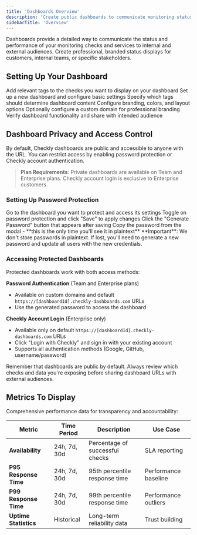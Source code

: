 ```yaml
---
title: 'Dashboards Overview'
description: 'Create public dashboards to communicate monitoring status and incidents to customers, teams, and stakeholders with customizable branding and real-time updates.'
sidebarTitle: 'Overview'
---
```


Dashboards provide a detailed way to communicate the status and performance of your monitoring checks and services to internal and external audiences. Create professional, branded status displays for customers, internal teams, or specific stakeholders.


## Setting Up Your Dashboard

<Steps>
<Step title="Configure Check Tags">
Add relevant tags to the checks you want to display on your dashboard
</Step>

<Step title="Create Dashboard">
Set up a new dashboard and configure basic settings
</Step>

<Step title="Apply Tag Filters">
Specify which tags should determine dashboard content
</Step>

<Step title="Customize Appearance">
Configure branding, colors, and layout options
</Step>

<Step title="Set Up Custom Domain">
Optionally configure a custom domain for professional branding
</Step>

<Step title="Test and Share">
Verify dashboard functionality and share with intended audience
</Step>
</Steps>


## Dashboard Privacy and Access Control

By default, Checkly dashboards are public and accessible to anyone with the URL. You can restrict access by enabling password protection or Checkly account authentication.

> **Plan Requirements**: Private dashboards are available on Team and Enterprise plans. Checkly account login is exclusive to Enterprise customers.

### Setting Up Password Protection

<Steps>
<Step title="Navigate to Dashboard Settings">
Go to the dashboard you want to protect and access its settings
</Step>

<Step title="Enable Password Protection">
Toggle on password protection and click "Save" to apply changes
</Step>

<Step title="Generate Password">
Click the "Generate Password" button that appears after saving
</Step>

<Step title="Secure Your Password">
Copy the password from the modal - **this is the only time you'll see it in plaintext**
</Step>
</Steps>

<Warning>
**Important**: We don't store passwords in plaintext. If lost, you'll need to generate a new password and update all users with the new credentials.
</Warning>

### Accessing Protected Dashboards

Protected dashboards work with both access methods:

**Password Authentication** (Team and Enterprise plans)
- Available on custom domains and default `https://[dashboardId].checkly-dashboards.com` URLs
- Use the generated password to access the dashboard

**Checkly Account Login** (Enterprise only)
- Available only on default `https://[dashboardId].checkly-dashboards.com` URLs
- Click "Login with Checkly" and sign in with your existing account
- Supports all authentication methods (Google, GitHub, username/password)


<Warning>
Remember that dashboards are public by default. Always review which checks and data you're exposing before sharing dashboard URLs with external audiences.
</Warning>

## Metrics To Display
Comprehensive performance data for transparency and accountability:

| Metric | Time Period | Description | Use Case |
|--------|-------------|-------------|----------|
| **Availability** | 24h, 7d, 30d | Percentage of successful checks | SLA reporting |
| **P95 Response Time** | 24h, 7d, 30d | 95th percentile response time | Performance baseline |
| **P99 Response Time** | 24h, 7d, 30d | 99th percentile response time | Performance outliers |
| **Uptime Statistics** | Historical | Long-term reliability data | Trust building |
